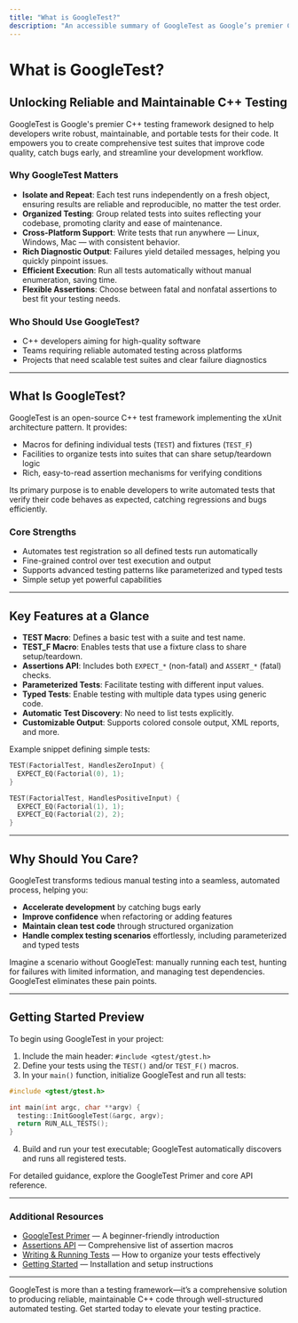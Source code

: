 ```yaml
---
title: "What is GoogleTest?"
description: "An accessible summary of GoogleTest as Google’s premier C++ test framework, describing its goals, core strengths, and why it’s a widely adopted industry standard. This page positions GoogleTest within modern C++ development and open source testing practices."
---
```


# What is GoogleTest?

## Unlocking Reliable and Maintainable C++ Testing

GoogleTest is Google's premier C++ testing framework designed to help developers write robust, maintainable, and portable tests for their code. It empowers you to create comprehensive test suites that improve code quality, catch bugs early, and streamline your development workflow.

### Why GoogleTest Matters

- **Isolate and Repeat**: Each test runs independently on a fresh object, ensuring results are reliable and reproducible, no matter the test order.
- **Organized Testing**: Group related tests into suites reflecting your codebase, promoting clarity and ease of maintenance.
- **Cross-Platform Support**: Write tests that run anywhere — Linux, Windows, Mac — with consistent behavior.
- **Rich Diagnostic Output**: Failures yield detailed messages, helping you quickly pinpoint issues.
- **Efficient Execution**: Run all tests automatically without manual enumeration, saving time.
- **Flexible Assertions**: Choose between fatal and nonfatal assertions to best fit your testing needs.

### Who Should Use GoogleTest?

- C++ developers aiming for high-quality software
- Teams requiring reliable automated testing across platforms
- Projects that need scalable test suites and clear failure diagnostics

---

## What Is GoogleTest?

GoogleTest is an open-source C++ test framework implementing the xUnit architecture pattern. It provides:

- Macros for defining individual tests (`TEST`) and fixtures (`TEST_F`)
- Facilities to organize tests into suites that can share setup/teardown logic
- Rich, easy-to-read assertion mechanisms for verifying conditions

Its primary purpose is to enable developers to write automated tests that verify their code behaves as expected, catching regressions and bugs efficiently.

### Core Strengths

- Automates test registration so all defined tests run automatically
- Fine-grained control over test execution and output
- Supports advanced testing patterns like parameterized and typed tests
- Simple setup yet powerful capabilities

---

## Key Features at a Glance

- **TEST Macro**: Defines a basic test with a suite and test name.
- **TEST_F Macro**: Enables tests that use a fixture class to share setup/teardown.
- **Assertions API**: Includes both `EXPECT_*` (non-fatal) and `ASSERT_*` (fatal) checks.
- **Parameterized Tests**: Facilitate testing with different input values.
- **Typed Tests**: Enable testing with multiple data types using generic code.
- **Automatic Test Discovery**: No need to list tests explicitly.
- **Customizable Output**: Supports colored console output, XML reports, and more.

Example snippet defining simple tests:

```cpp
TEST(FactorialTest, HandlesZeroInput) {
  EXPECT_EQ(Factorial(0), 1);
}

TEST(FactorialTest, HandlesPositiveInput) {
  EXPECT_EQ(Factorial(1), 1);
  EXPECT_EQ(Factorial(2), 2);
}
```

---

## Why Should You Care?

GoogleTest transforms tedious manual testing into a seamless, automated process, helping you:

- **Accelerate development** by catching bugs early
- **Improve confidence** when refactoring or adding features
- **Maintain clean test code** through structured organization
- **Handle complex testing scenarios** effortlessly, including parameterized and typed tests

Imagine a scenario without GoogleTest: manually running each test, hunting for failures with limited information, and managing test dependencies. GoogleTest eliminates these pain points.

---

## Getting Started Preview

To begin using GoogleTest in your project:

1. Include the main header: `#include <gtest/gtest.h>`
2. Define your tests using the `TEST()` and/or `TEST_F()` macros.
3. In your `main()` function, initialize GoogleTest and run all tests:

```cpp
#include <gtest/gtest.h>

int main(int argc, char **argv) {
  testing::InitGoogleTest(&argc, argv);
  return RUN_ALL_TESTS();
}
```

4. Build and run your test executable; GoogleTest automatically discovers and runs all registered tests.

For detailed guidance, explore the GoogleTest Primer and core API reference.

---

### Additional Resources

- [GoogleTest Primer](https://github.com/google/googletest/blob/main/docs/primer.md) — A beginner-friendly introduction
- [Assertions API](reference/assertions.md) — Comprehensive list of assertion macros
- [Writing & Running Tests](api-reference/core-testing-apis/writing-and-running-tests.md) — How to organize your tests effectively
- [Getting Started](getting-started/introduction-and-requirements/about-googletest.md) — Installation and setup instructions

---

GoogleTest is more than a testing framework—it’s a comprehensive solution to producing reliable, maintainable C++ code through well-structured automated testing. Get started today to elevate your testing practice.